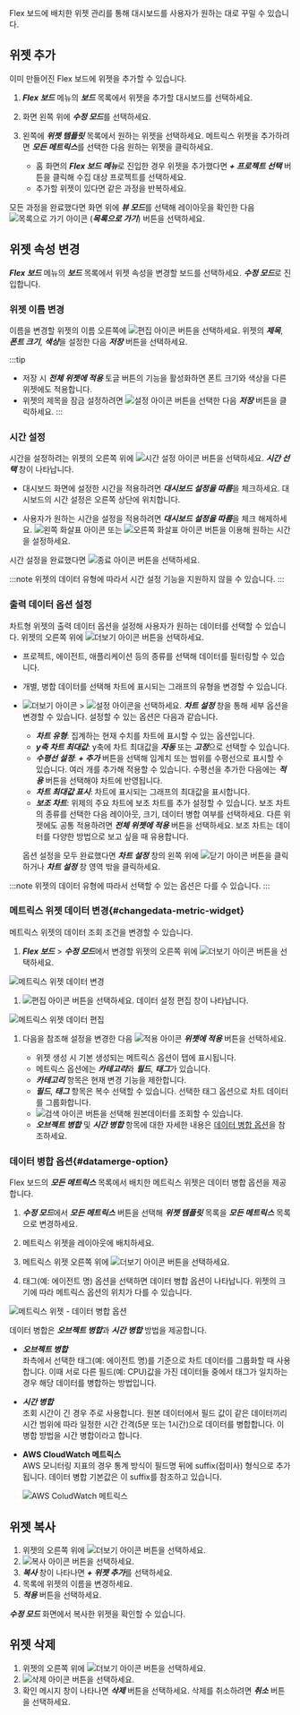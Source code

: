 Flex 보드에 배치한 위젯 관리를 통해 대시보드를 사용자가 원하는 대로 꾸밀 수 있습니다.

## 위젯 추가

이미 만들어진 Flex 보드에 위젯을 추가할 수 있습니다.

1. ***Flex 보드*** 메뉴의 ***보드*** 목록에서 위젯을 추가할 대시보드를 선택하세요.

1. 화면 왼쪽 위에 ***수정 모드***를 선택하세요.

1. 왼쪽에 ***위젯 템플릿*** 목록에서 원하는 위젯을 선택하세요. 메트릭스 위젯을 추가하려면 ***모든 메트릭스***를 선택한 다음 원하는 위젯을 클릭하세요.

    * 홈 화면의 ***Flex 보드 메뉴***로 진입한 경우 위젯을 추가했다면 ***+ 프로젝트 선택*** 버튼을 클릭해 수집 대상 프로젝트를 선택하세요.
    * 추가할 위젯이 있다면 같은 과정을 반복하세요.

모든 과정을 완료했다면 화면 위에 ***뷰 모드***를 선택해 레이아웃을 확인한 다음 ![목록으로 가기 아이콘](/img/ico-exit.svg) (***목록으로 가기***) 버튼을 선택하세요.


## 위젯 속성 변경

***Flex 보드*** 메뉴의 ***보드*** 목록에서 위젯 속성을 변경할 보드를 선택하세요. ***수정 모드***로 진입합니다.

### 위젯 이름 변경

이름을 변경할 위젯의 이름 오른쪽에 ![편집 아이콘](/img/ico-edit.svg) 버튼을 선택하세요. 위젯의 ***제목***, ***폰트 크기***, ***색상***을 설정한 다음 ***저장*** 버튼을 선택하세요.

:::tip
* 저장 시 ***전체 위젯에 적용*** 토글 버튼의 기능을 활성화하면 폰트 크기와 색상을 다른 위젯에도 적용합니다.
* 위젯의 제목을 잠금 설정하려면 ![설정 아이콘](/img/ico-invisible.svg) 버튼을 선택한 다음 ***저장*** 버튼을 클릭하세요.
:::

### 시간 설정

시간을 설정하려는 위젯의 오른쪽 위에 ![시간 설정 아이콘](/img/ico-time-set.svg) 버튼을 선택하세요. ***시간 선택*** 창이 나타납니다.

* 대시보드 화면에 설정한 시간을 적용하려면 ***대시보드 설정을 따름***을 체크하세요. 대시보드의 시간 설정은 오른쪽 상단에 위치합니다.

* 사용자가 원하는 시간을 설정을 적용하려면 ***대시보드 설정을 따름***을 체크 해제하세요. ![왼쪽 화살표 아이콘](/img/left-arrow.svg) 또는 ![오른쪽 화살표 아이콘](/img/right-arrow.svg) 버튼을 이용해 원하는 시간을 설정하세요.

시간 설정을 완료했다면 ![종료 아이콘](/img/ico-close.svg) 버튼을 선택하세요.

:::note
위젯의 데이터 유형에 따라서 시간 설정 기능을 지원하지 않을 수 있습니다.
:::

### 출력 데이터 옵션 설정

차트형 위젯의 출력 데이터 옵션을 설정해 사용자가 원하는 데이터를 선택할 수 있습니다. 위젯의 오른쪽 위에 ![더보기 아이콘](/img/ico-more.svg) 버튼을 선택하세요.

* 프로젝트, 에이전트, 애플리케이션 등의 종류를 선택해 데이터를 필터링할 수 있습니다.

* 개별, 병합 데이터를 선택해 차트에 표시되는 그래프의 유형을 변경할 수 있습니다.

* ![더보기 아이콘](/img/ico-more.svg) > ![설정 아이콘](/img/ico-setting.svg)을 선택하세요. ***차트 설정*** 창을 통해 세부 옵션을 변경할 수 있습니다. 설정할 수 있는 옵션은 다음과 같습니다.
    * ***차트 유형***: 집계하는 현재 수치를 차트에 표시할 수 있는 옵션입니다.
    * ***y축 차트 최대값***: y축에 차트 최대값을 ***자동*** 또는 ***고정***으로 선택할 수 있습니다.
    * ***수평선 설정***: ***+ 추가*** 버튼을 선택해 임계치 또는 범위를 수평선으로 표시할 수 있습니다. 여러 개를 추가해 적용할 수 있습니다. 수평선을 추가한 다음에는 ***적용*** 버튼을 선택해야 차트에 반영됩니다.
    * ***차트 최대값 표시***: 차트에 표시되는 그래프의 최대값을 표시합니다.
    * ***보조 차트***: 위제의 주요 차트에 보조 차트를 추가 설정할 수 있습니다. 보조 차트의 종류를 선택한 다음 레이아웃, 크기, 데이터 병합 여부를 선택하세요. 다른 위젯에도 공통 적용하려면 ***전체 위젯에 적용*** 버튼을 선택하세요. 보조 차트는 데이터를 다양한 방법으로 보고 싶을 때 유용합니다.
  
  옵션 설정을 모두 완료했다면 ***차트 설정*** 창의 왼쪽 위에 ![닫기 아이콘](/img/ico-close.svg) 버튼을 클릭하거나 ***차트 설정*** 창 영역 밖을 클릭하세요.

:::note
위젯의 데이터 유형에 따라서 선택할 수 있는 옵션은 다를 수 있습니다.
:::

### 메트릭스 위젯 데이터 변경{#changedata-metric-widget}

메트릭스 위젯의 데이터 조회 조건을 변경할 수 있습니다. 

1. ***Flex 보드*** > ***수정 모드***에서 변경할 위젯의 오른쪽 위에 ![더보기 아이콘](/img/ico-more.svg) 버튼을 선택하세요.

  ![메트릭스 위젯 데이터 변경](/img/metric-widget-data.png)

1. ![편집 아이콘](/img/ico-edit-metric.svg) 버튼을 선택하세요. 데이터 설정 편집 창이 나타납니다.

  ![메트릭스 위젯 데이터 편집](/img/metric-edit-window.png)

1. 다음을 참조해 설정을 변경한 다음 ![적용 아이콘](/img/left-arrow.svg) ***위젯에 적용*** 버튼을 선택하세요.

    * 위젯 생성 시 기본 생성되는 메트릭스 옵션이 탭에 표시됩니다.
    * 메트릭스 옵션에는 ***카테고리***와 ***필드***, ***태그***가 있습니다.
    * ***카테고리*** 항목은 현재 변경 기능을 제한합니다.
    * ***필드***, ***태그*** 항목은 복수 선택할 수 있습니다. 선택한 태그 옵션으로 차트 데이터를 그룹화합니다.
    * ![검색 아이콘](/img/ico-btn-search.png) 버튼을 선택해 원본데이터를 조회할 수 있습니다.
    * ***오브젝트 병합*** 및 ***시간 병합*** 항목에 대한 자세한 내용은 [데이터 병합 옵션](#datamerge-option)을 참조하세요.
        

### 데이터 병합 옵션{#datamerge-option}

Flex 보드의 ***모든 메트릭스*** 목록에서 배치한 메트릭스 위젯은 데이터 병합 옵션을 제공합니다.

1. ***수정 모드***에서 ***모든 메트릭스*** 버튼을 선택해 ***위젯 템플릿*** 목록을 ***모든 메트릭스*** 목록으로 변경하세요.

1. 메트릭스 위젯을 레이아웃에 배치하세요.

1. 메트릭스 위젯 오른쪽 위에 ![더보기 아이콘](/img/ico-more.svg) 버튼을 선택하세요.

1. 태그(예: 에이전트 명) 옵션을 선택하면 데이터 병합 옵션이 나타납니다. 위젯의 크기에 따라 메트릭스 옵션의 위치가 다를 수 있습니다.

![메트릭스 위젯 - 데이터 병합 옵션](/img/flexboard-datamerge.png)

데이터 병합은 ***오브젝트 병합***과 ***시간 병합*** 방법을 제공합니다.

* ***오브젝트 병합***<br/>
  좌측에서 선택한 태그(예: 에이전트 명)를 기준으로 차트 데이터를 그룹화할 때 사용합니다. 이때 서로 다른 필드(예: CPU)값을 가진 데이터들 중에서 태그가 일치하는 경우 해당 데이터를 병합하는 방법입니다.

* ***시간 병합***<br/>
  조회 시간이 긴 경우 주로 사용합니다. 원본 데이터에서 필드 값이 같은 데이터끼리 시간 범위에 따라 일정한 시간 간격(5분 또는 1시간)으로 데이터를 병합합니다. 이 병합 방법을 시간 병합이라고 합니다.

* **AWS CloudWatch 메트릭스**<br/>
  AWS 모니터링 지표의 경우 통계 방식이 필드명 뒤에 suffix(접미사) 형식으로 추가됩니다. 데이터 병합 기본값은 이 suffix를 참조하고 있습니다.

  ![AWS ColudWatch 메트릭스](https://www.whatap.io/ko/blog/105/img/blog_12.webp)

## 위젯 복사

1. 위젯의 오른쪽 위에 ![더보기 아이콘](/img/ico-more.svg) 버튼을 선택하세요. 
1. ![복사 아이콘](/img/ico-copy.svg) 버튼을 선택하세요.
1. ***복사*** 창이 나타나면 ***+ 위젯 추가***를 선택하세요.
1. 목록에 위젯의 이름을 변경하세요.
1. ***적용*** 버튼을 선택하세요.

***수정 모드*** 화면에서 복사한 위젯을 확인할 수 있습니다.

## 위젯 삭제

1. 위젯의 오른쪽 위에 ![더보기 아이콘](/img/ico-more.svg) 버튼을 선택하세요. 
1. ![삭제 아이콘](/img/ico-remove.svg) 버튼을 선택하세요.
1. 확인 메시지 창이 나타나면 ***삭제*** 버튼을 선택하세요. 삭제를 취소하려면 ***취소*** 버튼을 선택하세요.